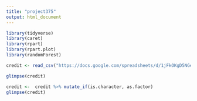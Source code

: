 ---
title: "project375"
output: html_document
---
```{r}
library(tidyverse)
library(caret)
library(rpart)
library(rpart.plot)
library(randomForest)
```


```{r}
credit <- read_csv("https://docs.google.com/spreadsheets/d/1jFkOKgD5NGeD8mDj_42oBNJfFVK42-1cMKk0JxVFxeA/gviz/tq?tqx=out:csv")
```
```{r}
glimpse(credit)
```
```{r}
credit <-  credit %>% mutate_if(is.character, as.factor)
glimpse(credit)
```

